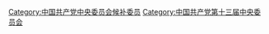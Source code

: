 [[Category:中国共产党中央委员会候补委员|Category:中国共产党中央委员会候补委员]]
[[Category:中国共产党第十三届中央委员会|Category:中国共产党第十三届中央委员会]]